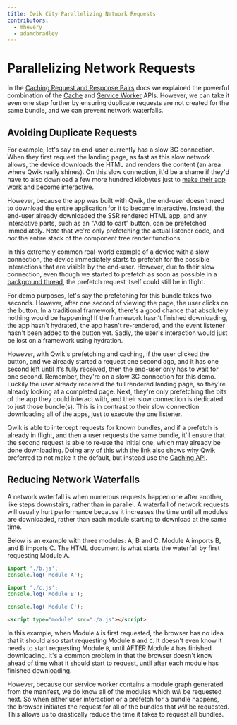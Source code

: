 ```yaml
---
title: Qwik City Parallelizing Network Requests
contributors:
  - mhevery
  - adamdbradley
---
```


# Parallelizing Network Requests

In the [Caching Request and Response Pairs](../request-response-cache/index.mdx) docs we explained the powerful combination of the [Cache](https://developer.mozilla.org/en-US/docs/Web/API/Cache) and [Service Worker](https://developer.mozilla.org/en-US/docs/Web/API/ServiceWorker) APIs. However, we can take it even one step further by ensuring duplicate requests are not created for the same bundle, and we can prevent network waterfalls.

## Avoiding Duplicate Requests

For example, let's say an end-user currently has a slow 3G connection. When they first request the landing page, as fast as this slow network allows, the device downloads the HTML and renders the content (an area where Qwik really shines). On this slow connection, it'd be a shame if they'd have to also download a few more hundred kilobytes just to [make their app work and become interactive](https://www.builder.io/blog/hydration-is-pure-overhead).

However, because the app was built with Qwik, the end-user doesn't need to download the entire application for it to become interactive. Instead, the end-user already downloaded the SSR rendered HTML app, and any interactive parts, such as an "Add to cart" button, can be prefetched immediately. Note that we're only prefetching the actual listener code, and _not_ the entire stack of the component tree render functions.

In this extremely common real-world example of a device with a slow connection, the device immediately starts to prefetch for the possible interactions that are visible by the end-user. However, due to their slow connection, even though we started to prefetch as soon as possible in a [background thread](../service-worker-prefetching/index.mdx), the prefetch request itself could still be in flight.

For demo purposes, let's say the prefetching for this bundle takes two seconds. However, after one second of viewing the page, the user clicks on the button. In a traditional framework, there's a good chance that absolutely nothing would be happening! If the framework hasn't finished downloading, the app hasn't hydrated, the app hasn't re-rendered, and the event listener hasn't been added to the button yet. Sadly, the user's interaction would just be lost on a framework using hydration.

However, with Qwik's prefetching and caching, if the user clicked the button, and we already started a request one second ago, and it has one second left until it's fully received, then the end-user only has to wait for one second. Remember, they're on a slow 3G connection for this demo. Luckily the user already received the full rendered landing page, so they're already looking at a completed page. Next, they're only prefetching the bits of the app they could interact with, and their slow connection is dedicated to just those bundle(s). This is in contrast to their slow connection downloading all of the apps, just to execute the one listener.

Qwik is able to intercept requests for known bundles, and if a prefetch is already in flight, and then a user requests the same bundle, it'll ensure that the second request is able to re-use the initial one, which may already be done downloading. Doing any of this with the [link](../request-response-cache/index.mdx#known-issues-with-link) also shows why Qwik preferred to not make it the default, but instead use the [Caching API](../request-response-cache/index.mdx).

## Reducing Network Waterfalls

A network waterfall is when numerous requests happen one after another, like steps downstairs, rather than in parallel. A waterfall of network requests will usually hurt performance because it increases the time until all modules are downloaded, rather than each module starting to download at the same time.

Below is an example with three modules: A, B and C. Module A imports B, and B imports C. The HTML document is what starts the waterfall by first requesting Module A.

```ts
import './b.js';
console.log('Module A');
```

```ts
import './c.js';
console.log('Module B');
```

```ts
console.log('Module C');
```

```html
<script type="module" src="./a.js"></script>
```

In this example, when Module `A` is first requested, the browser has no idea that it should also start requesting Module `B` and `C`. It doesn't even know it needs to start requesting Module `B`, until AFTER Module `A` has finished downloading. It's a common problem in that the browser doesn't know ahead of time what it should start to request, until after each module has finished downloading.

However, because our service worker contains a module graph generated from the manifest, we do know all of the modules which _will_ be requested next. So when either user interaction or a prefetch for a bundle happens, the browser initiates the request for all of the bundles that _will_ be requested. This allows us to drastically reduce the time it takes to request all bundles.
